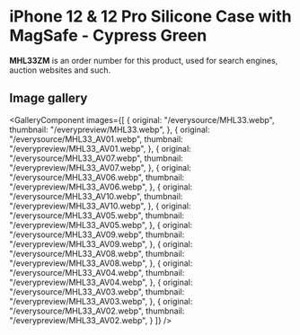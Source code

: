 
# iPhone 12 & 12 Pro Silicone Case with MagSafe - Cypress Green

<Callout type='info' emoji='👉🏻'>**MHL33ZM** is an order number for this product, used for search engines, auction websites and such.</Callout>

## Image gallery

<GalleryComponent
    images={[
      {
        original: "/everysource/MHL33.webp",
        thumbnail: "/everypreview/MHL33.webp",
      },
      {
        original: "/everysource/MHL33_AV01.webp",
        thumbnail: "/everypreview/MHL33_AV01.webp",
      },
      {
        original: "/everysource/MHL33_AV07.webp",
        thumbnail: "/everypreview/MHL33_AV07.webp",
      },
      {
        original: "/everysource/MHL33_AV06.webp",
        thumbnail: "/everypreview/MHL33_AV06.webp",
      },
      {
        original: "/everysource/MHL33_AV10.webp",
        thumbnail: "/everypreview/MHL33_AV10.webp",
      },
      {
        original: "/everysource/MHL33_AV05.webp",
        thumbnail: "/everypreview/MHL33_AV05.webp",
      },
      {
        original: "/everysource/MHL33_AV09.webp",
        thumbnail: "/everypreview/MHL33_AV09.webp",
      },
      {
        original: "/everysource/MHL33_AV08.webp",
        thumbnail: "/everypreview/MHL33_AV08.webp",
      },
      {
        original: "/everysource/MHL33_AV04.webp",
        thumbnail: "/everypreview/MHL33_AV04.webp",
      },
      {
        original: "/everysource/MHL33_AV03.webp",
        thumbnail: "/everypreview/MHL33_AV03.webp",
      },
      {
        original: "/everysource/MHL33_AV02.webp",
        thumbnail: "/everypreview/MHL33_AV02.webp",
      }
    ]}
  />
